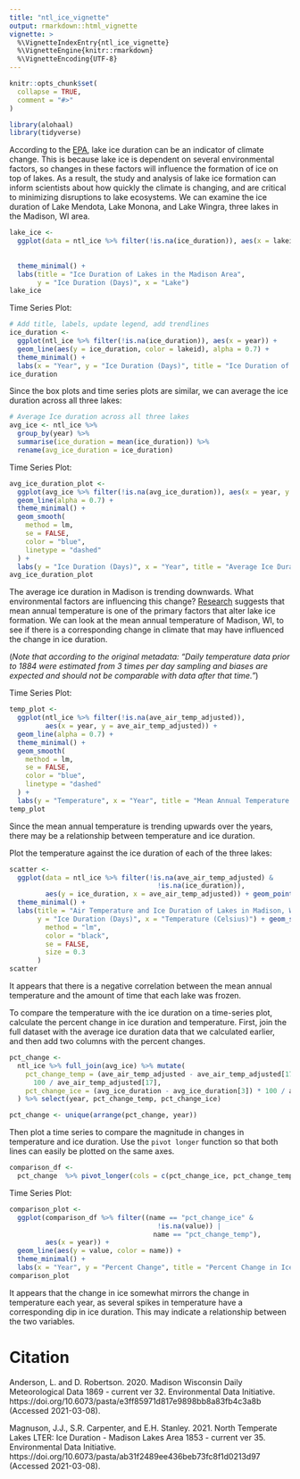 ```yaml
---
title: "ntl_ice_vignette"
output: rmarkdown::html_vignette
vignette: >
  %\VignetteIndexEntry{ntl_ice_vignette}
  %\VignetteEngine{knitr::rmarkdown}
  %\VignetteEncoding{UTF-8}
---
```


```r
knitr::opts_chunk$set(
  collapse = TRUE,
  comment = "#>"
)
```

```r
library(alohaal)
library(tidyverse)
```

According to the [EPA](https://www.epa.gov/climate-indicators/climate-change-indicators-lake-ice#ref2), lake ice duration can be an indicator of climate change. This is because lake ice is dependent on several environmental factors, so changes in these factors will influence the formation of ice on top of lakes. As a result, the study and analysis of lake ice formation can inform scientists about how quickly the climate is changing, and are critical to minimizing disruptions to lake ecosystems. We can examine the ice duration of Lake Mendota, Lake Monona, and Lake Wingra, three lakes in the Madison, WI area.

```r
lake_ice <-
  ggplot(data = ntl_ice %>% filter(!is.na(ice_duration)), aes(x = lakeid, y = ice_duration)) + geom_boxplot(aes(color = lakeid, shape = lakeid),
                                                                                                            alpha = 0.8,
                                                                                                            width = 0.5) +
  theme_minimal() +
  labs(title = "Ice Duration of Lakes in the Madison Area",
       y = "Ice Duration (Days)", x = "Lake")
lake_ice
```

Time Series Plot:

```r
# Add title, labels, update legend, add trendlines
ice_duration <-
  ggplot(ntl_ice %>% filter(!is.na(ice_duration)), aes(x = year)) +
  geom_line(aes(y = ice_duration, color = lakeid), alpha = 0.7) +
  theme_minimal() +
  labs(x = "Year", y = "Ice Duration (Days)", title = "Ice Duration of Lakes in the Madison Area")
ice_duration
```

Since the box plots and time series plots are similar, we can average the ice duration across all three lakes:
```r
# Average Ice duration across all three lakes
avg_ice <- ntl_ice %>%
  group_by(year) %>%
  summarise(ice_duration = mean(ice_duration)) %>%
  rename(avg_ice_duration = ice_duration)
```

Time Series Plot:

```r
avg_ice_duration_plot <-
  ggplot(avg_ice %>% filter(!is.na(avg_ice_duration)), aes(x = year, y = avg_ice_duration)) +
  geom_line(alpha = 0.7) +
  theme_minimal() +
  geom_smooth(
    method = lm,
    se = FALSE,
    color = "blue",
    linetype = "dashed"
  ) + 
  labs(y = "Ice Duration (Days)", x = "Year", title = "Average Ice Duration")
avg_ice_duration_plot
```

The average ice duration in Madison is trending downwards. What environmental factors are influencing this change? [Research](http://hpkx.cnjournals.com/uploadfile/news_images/hpkx/2019-03-14/s41558-018-0393-56789.pdf) suggests that mean annual temperature is one of the primary factors that alter lake ice formation. We can look at the mean annual temperature of Madison, WI, to see if there is a corresponding change in climate that may have influenced the change in ice duration.

(*Note that according to the original metadata: "Daily temperature data prior to 1884 were estimated from 3 times per day sampling and biases are expected and should not be comparable with data after that time."*)

Time Series Plot:

```r
temp_plot <-
  ggplot(ntl_ice %>% filter(!is.na(ave_air_temp_adjusted)),
         aes(x = year, y = ave_air_temp_adjusted)) +
  geom_line(alpha = 0.7) +
  theme_minimal() +
  geom_smooth(
    method = lm,
    se = FALSE,
    color = "blue",
    linetype = "dashed"
  ) +
  labs(y = "Temperature", x = "Year", title = "Mean Annual Temperature in Madison, WI")
temp_plot
```

Since the mean annual temperature is trending upwards over the years, there may be a relationship between temperature and ice duration.

Plot the temperature against the ice duration of each of the three lakes:

```r
scatter <-
  ggplot(data = ntl_ice %>% filter(!is.na(ave_air_temp_adjusted) &
                                     !is.na(ice_duration)),
         aes(y = ice_duration, x = ave_air_temp_adjusted)) + geom_point(alpha = 0.8) +
  theme_minimal() +
  labs(title = "Air Temperature and Ice Duration of Lakes in Madison, WI",
       y = "Ice Duration (Days)", x = "Temperature (Celsius)") + geom_smooth(
         method = "lm",
         color = "black",
         se = FALSE,
         size = 0.3
       )
scatter
```

It appears that there is a negative correlation between the mean annual temperature and the amount of time that each lake was frozen.



To compare the temperature with the ice duration on a time-series plot, calculate the percent change in ice duration and temperature. First, join the full dataset with the average ice duration data that we calculated earlier, and then add two columns with the percent changes.

```r
pct_change <-
  ntl_ice %>% full_join(avg_ice) %>% mutate(
    pct_change_temp = (ave_air_temp_adjusted - ave_air_temp_adjusted[17]) *
      100 / ave_air_temp_adjusted[17],
    pct_change_ice = (avg_ice_duration - avg_ice_duration[3]) * 100 / avg_ice_duration[3]
  ) %>% select(year, pct_change_temp, pct_change_ice)

pct_change <- unique(arrange(pct_change, year))
```

Then plot a time series to compare the magnitude in changes in temperature and ice duration. Use the `pivot longer` function so that both lines can easily be plotted on the same axes.

```r
comparison_df <-
  pct_change  %>% pivot_longer(cols = c(pct_change_ice, pct_change_temp)) 
```

Time Series Plot:

```r
comparison_plot <-
  ggplot(comparison_df %>% filter((name == "pct_change_ice" &
                                     !is.na(value)) |
                                    name == "pct_change_temp"),
         aes(x = year)) +
  geom_line(aes(y = value, color = name)) +
  theme_minimal() +
  labs(x = "Year", y = "Percent Change", title = "Percent Change in Ice Duration and Temperature")
comparison_plot
```

It appears that the change in ice somewhat mirrors the change in temperature each year, as several spikes in temperature have a corresponding dip in ice duration. This may indicate a relationship between the two variables. 

# Citation

Anderson, L. and D. Robertson. 2020. Madison Wisconsin Daily Meteorological Data 1869 - current ver 32. Environmental Data Initiative. https://doi.org/10.6073/pasta/e3ff85971d817e9898bb8a83fb4c3a8b (Accessed 2021-03-08).

Magnuson, J.J., S.R. Carpenter, and E.H. Stanley. 2021. North Temperate Lakes LTER: Ice Duration - Madison Lakes Area 1853 - current ver 35. Environmental Data Initiative. https://doi.org/10.6073/pasta/ab31f2489ee436beb73fc8f1d0213d97 (Accessed 2021-03-08).


